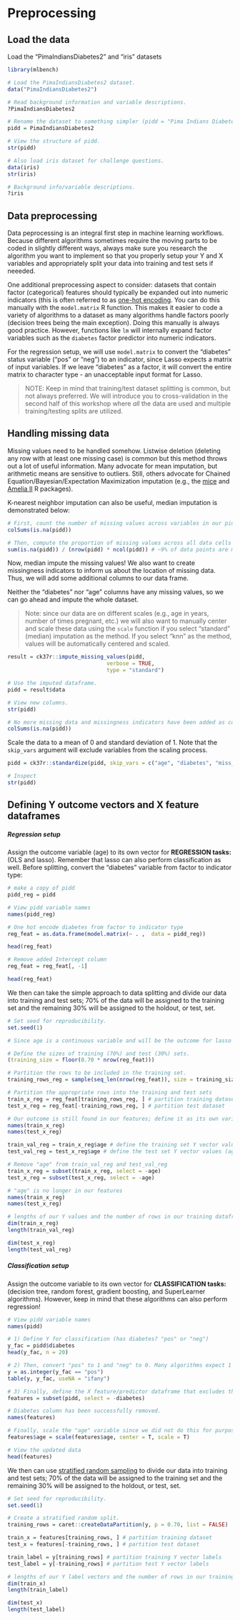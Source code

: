 # Preprocessing

## Load the data
Load the "PimaIndiansDiabetes2" and "iris" datasets

```r
library(mlbench)

# Load the PimaIndiansDiabetes2 dataset.
data("PimaIndiansDiabetes2") 

# Read background information and variable descriptions.
?PimaIndiansDiabetes2

# Rename the dataset to something simpler (pidd = "Pima Indians Diabetes Dataset").
pidd = PimaIndiansDiabetes2 

# View the structure of pidd.
str(pidd) 

# Also load iris dataset for challenge questions.
data(iris)
str(iris)

# Background info/variable descriptions.
?iris
```

## Data preprocessing

Data peprocessing is an integral first step in machine learning workflows. Because different algorithms sometimes require the moving parts to be coded in slightly different ways, always make sure you research the algorithm you want to implement so that you properly setup your Y and X variables and appropriately split your data into training and test sets if neeeded.  

One additional preprocessing aspect to consider: datasets that contain factor (categorical) features should typically be expanded out into numeric indicators (this is often referred to as [one-hot encoding](https://hackernoon.com/what-is-one-hot-encoding-why-and-when-do-you-have-to-use-it-e3c6186d008f). You can do this manually with the `model.matrix` R function. This makes it easier to code a variety of algorithms to a dataset as many algorithms handle factors poorly (decision trees being the main exception). Doing this manually is always good practice. However, functions like `lm` will internally expand factor variables such as the `diabetes` factor predictor into numeric indicators.  

For the regression setup, we will use `model.matrix` to convert the "diabetes" status variable ("pos" or "neg") to an indicator, since Lasso expects a matrix of input variables. If we leave "diabetes" as a factor, it will convert the entire matrix to character type - an unacceptable input format for Lasso. 

> NOTE: Keep in mind that training/test dataset splitting is common, but not always preferred. We will introduce you to cross-validation in the second half of this workshop where _all_ the data are used and multiple training/testing splits are utilized. 

## Handling missing data

Missing values need to be handled somehow. Listwise deletion (deleting any row with at least one missing case) is common but this method throws out a lot of useful information. Many advocate for mean imputation, but arithmetic means are sensitive to outliers. Still, others advocate for Chained Equation/Bayesian/Expectation Maximization imputation (e.g., the [mice](http://www.stefvanbuuren.nl/publications/mice%20in%20r%20-%20draft.pdf) and [Amelia II](https://gking.harvard.edu/amelia) R packages).  

K-nearest neighbor imputation can also be useful, median imputation is demonstrated below:
```r
# First, count the number of missing values across variables in our pidd dataset
colSums(is.na(pidd))

# Then, compute the proportion of missing values across all data cells in pidd
sum(is.na(pidd)) / (nrow(pidd) * ncol(pidd)) # ~9% of data points are missing
```

Now, median impute the missing values! We also want to create missingness indicators to inform us about the location of missing data. Thus, we will add some additional columns to our data frame.  

Neither the "diabetes" nor "age" columns have any missing values, so we can go ahead and impute the whole dataset.  

> Note: since our data are on different scales (e.g., age in years, number of times pregnant, etc.) we will also want to manually center and scale these data using the `scale` function if you select "standard" (median) imputation as the method. If you select "knn" as the method, values will be automatically centered and scaled. 

```r
result = ck37r::impute_missing_values(pidd, 
                               verbose = TRUE,
                               type = "standard")

# Use the imputed dataframe.
pidd = result$data

# View new columns.
str(pidd)

# No more missing data and missingness indicators have been added as columns! 
colSums(is.na(pidd))
```

Scale the data to a mean of 0 and standard deviation of 1. Note that the `skip_vars` argument will exclude variables from the scaling process. 
```r
pidd = ck37r::standardize(pidd, skip_vars = c("age", "diabetes", "miss_glucose", "miss_pressure", "miss_triceps", "miss_insulin", "miss_mass"))

# Inspect
str(pidd)
```

## Defining Y outcome vectors and X feature dataframes

##### Regression setup

Assign the outcome variable (age) to its own vector for **REGRESSION tasks:** (OLS and lasso). Remember that lasso can also perform classification as well. Before splitting, convert the "diabetes" variable from factor to indicator type:

```r
# make a copy of pidd
pidd_reg = pidd

# View pidd variable names
names(pidd_reg)

# One hot encode diabetes from factor to indicator type
reg_feat = as.data.frame(model.matrix(~ . ,  data = pidd_reg))

head(reg_feat)

# Remove added Intercept column
reg_feat = reg_feat[, -1]

head(reg_feat)
```

We then can take the simple approach to data splitting and divide our data into training and test sets; 70% of the data will be assigned to the training set and the remaining 30% will be assigned to the holdout, or test, set. 
```r
# Set seed for reproducibility.
set.seed(1)

# Since age is a continuous variable and will be the outcome for lasso regression, we will not perform a stratified random split like we will for the classification tasks. Instead, let's randomly assign 70% of the data to the training set and the remaining 30% to the test set.

# Define the sizes of training (70%) and test (30%) sets.
(training_size = floor(0.70 * nrow(reg_feat)))

# Partition the rows to be included in the training set.
training_rows_reg = sample(seq_len(nrow(reg_feat)), size = training_size)

# Partition the appropriate rows into the training and test sets
train_x_reg = reg_feat[training_rows_reg, ] # partition training dataset
test_x_reg = reg_feat[-training_rows_reg, ] # partition test dataset

# Our outcome is still found in our features; define it as its own variable for training and test sets and remove it from our features
names(train_x_reg)
names(test_x_reg)

train_val_reg = train_x_reg$age # define the training set Y vector values (age)
test_val_reg = test_x_reg$age # define the test set Y vector values (age)

# Remove "age" from train_val_reg and test_val_reg
train_x_reg = subset(train_x_reg, select = -age)
test_x_reg = subset(test_x_reg, select = -age)

# "age" is no longer in our features
names(train_x_reg)
names(test_x_reg)

# lengths of our Y values and the number of rows in our training dataframes are the same for both training and test sets!
dim(train_x_reg)
length(train_val_reg)

dim(test_x_reg)
length(test_val_reg)
```

##### Classification setup

Assign the outcome variable to its own vector for **CLASSIFICATION tasks:** (decision tree, random forest, gradient boosting, and SuperLearner algorithms). However, keep in mind that these algorithms can also perform regression!

```r
# View pidd variable names
names(pidd)

# 1) Define Y for classification (has diabetes? "pos" or "neg")
y_fac = pidd$diabetes
head(y_fac, n = 20)

# 2) Then, convert "pos" to 1 and "neg" to 0. Many algorithms expect 1's for the positive class and 0's for the negative class.
y = as.integer(y_fac == "pos")
table(y, y_fac, useNA = "ifany")

# 3) Finally, define the X feature/predictor dataframe that excludes the Y outcome.
features = subset(pidd, select = -diabetes)

# Diabetes column has been successfully removed.
names(features)

# Finally, scale the "age" variable since we did not do this for purposes of regression setup
features$age = scale(features$age, center = T, scale = T)

# View the updated data
head(features)
```

We then can use [stratified random sampling](https://en.wikipedia.org/wiki/Stratified_sampling) to divide our data into training and test sets; 70% of the data will be assigned to the training set and the remaining 30% will be assigned to the holdout, or test, set. 
```r
# Set seed for reproducibility.
set.seed(1)

# Create a stratified random split.
training_rows = caret::createDataPartition(y, p = 0.70, list = FALSE) 

train_x = features[training_rows, ] # partition training dataset
test_x = features[-training_rows, ] # partition test dataset

train_label = y[training_rows] # partition training Y vector labels
test_label = y[-training_rows] # partition test Y vector labels

# lengths of our Y label vectors and the number of rows in our training dataframes are the same for both training and test sets!
dim(train_x)
length(train_label)

dim(test_x)
length(test_label)
```
